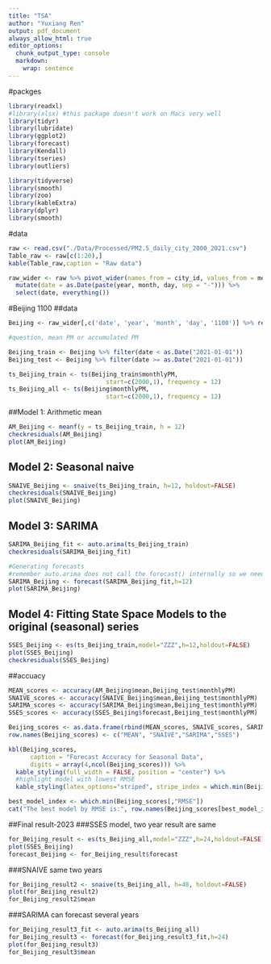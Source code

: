 ```yaml
---
title: "TSA"
author: "Yuxiang Ren"
output: pdf_document
always_allow_html: true
editor_options: 
  chunk_output_type: console
  markdown: 
    wrap: sentence
---
```

#packges    
```r
library(readxl)
#library(xlsx) #this package doesn't work on Macs very well
library(tidyr)
library(lubridate)
library(ggplot2)
library(forecast)  
library(Kendall)
library(tseries)
library(outliers)

library(tidyverse)
library(smooth)
library(zoo)
library(kableExtra)
library(dplyr)
library(smooth)

```
#data
```r
raw <- read.csv("./Data/Processed/PM2.5_daily_city_2000_2021.csv")
Table_raw <- raw[c(1:20),]
kable(Table_raw,caption = "Raw data")

raw_wider <- raw %>% pivot_wider(names_from = city_id, values_from = meanpm) %>% 
  mutate(date = as.Date(paste(year, month, day, sep = "-"))) %>%
  select(date, everything()) 

```
#Beijing 1100
##data
```r
Beijing <- raw_wider[,c('date', 'year', 'month', 'day', '1100')] %>% rename(pm2.5 = '1100') %>% group_by(year, month) %>% summarize(monthlyPM = mean(pm2.5)) %>% mutate(date = as.Date(paste(year, month, 01, sep = "-")))

#question, mean PM or accumulated PM

Beijing_train <- Beijing %>% filter(date < as.Date("2021-01-01"))
Beijing_test <- Beijing %>% filter(date >= as.Date("2021-01-01"))

ts_Beijing_train <- ts(Beijing_train$monthlyPM,
                           start=c(2000,1), frequency = 12)
ts_Beijing_all <- ts(Beijing$monthlyPM,
                           start=c(2000,1), frequency = 12)
```
##Model 1: Arithmetic mean
```r
AM_Beijing <- meanf(y = ts_Beijing_train, h = 12)  
checkresiduals(AM_Beijing)
plot(AM_Beijing)
```
## Model 2: Seasonal naive
```r
SNAIVE_Beijing <- snaive(ts_Beijing_train, h=12, holdout=FALSE)
checkresiduals(SNAIVE_Beijing)
plot(SNAIVE_Beijing)
```
## Model 3: SARIMA
```r
SARIMA_Beijing_fit <- auto.arima(ts_Beijing_train)
checkresiduals(SARIMA_Beijing_fit)

#Generating forecasts
#remember auto.arima does not call the forecast() internally so we need one more step
SARIMA_Beijing <- forecast(SARIMA_Beijing_fit,h=12)
plot(SARIMA_Beijing)
```
## Model 4: Fitting State Space Models to the original (seasonal) series
```r
SSES_Beijing <- es(ts_Beijing_train,model="ZZZ",h=12,holdout=FALSE)
plot(SSES_Beijing)
checkresiduals(SSES_Beijing)

```



##accuacy  
```r
MEAN_scores <- accuracy(AM_Beijing$mean,Beijing_test$monthlyPM)
SNAIVE_scores <- accuracy(SNAIVE_Beijing$mean,Beijing_test$monthlyPM)
SARIMA_scores <- accuracy(SARIMA_Beijing$mean,Beijing_test$monthlyPM)
SSES_scores <- accuracy(SSES_Beijing$forecast,Beijing_test$monthlyPM)

Beijing_scores <- as.data.frame(rbind(MEAN_scores, SNAIVE_scores, SARIMA_scores,SSES_scores))
row.names(Beijing_scores) <- c("MEAN", "SNAIVE","SARIMA","SSES")

kbl(Beijing_scores, 
      caption = "Forecast Accuracy for Seasonal Data",
      digits = array(4,ncol(Beijing_scores))) %>%
  kable_styling(full_width = FALSE, position = "center") %>%
  #highlight model with lowest RMSE
  kable_styling(latex_options="striped", stripe_index = which.min(Beijing_scores[,"RMSE"]))

best_model_index <- which.min(Beijing_scores[,"RMSE"])
cat("The best model by RMSE is:", row.names(Beijing_scores[best_model_index,])) 

```
##Final result-2023
###SSES model, two year result are same
```r
for_Beijing_result <- es(ts_Beijing_all,model="ZZZ",h=24,holdout=FALSE)
plot(SSES_Beijing)
forecast_Beijing <- for_Beijing_result$forecast
```
###SNAIVE same two years
```r
for_Beijing_result2 <- snaive(ts_Beijing_all, h=48, holdout=FALSE)
plot(for_Beijing_result2)
for_Beijing_result2$mean
```
###SARIMA
can forecast several years 
```r
for_Beijing_result3_fit <- auto.arima(ts_Beijing_all)
for_Beijing_result3 <- forecast(for_Beijing_result3_fit,h=24)
plot(for_Beijing_result3)
for_Beijing_result3$mean

```

